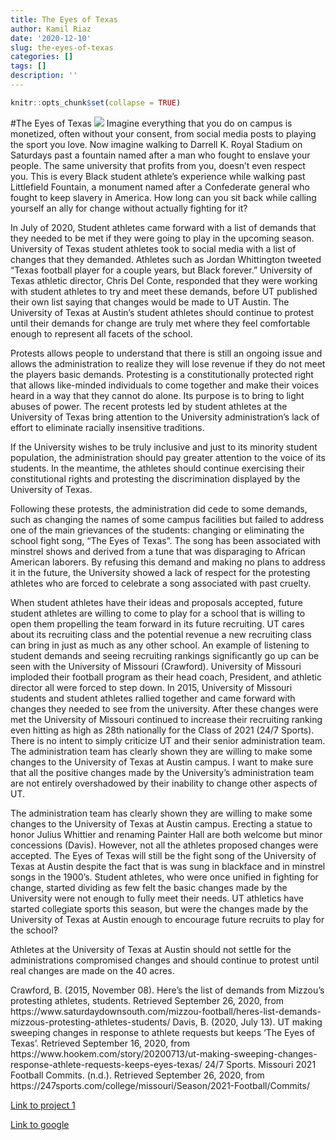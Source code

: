 ```yaml
---
title: The Eyes of Texas
author: Kamil Riaz
date: '2020-12-10'
slug: the-eyes-of-texas
categories: []
tags: []
description: ''
---
```


```r
knitr::opts_chunk$set(collapse = TRUE)
```

#The Eyes of Texas
![](/img/Texas.jpg)
Imagine everything that you do on campus is monetized, often without your consent, from social media posts to playing the sport you love. Now imagine walking to Darrell K. Royal Stadium on Saturdays past a fountain named after a man who fought to enslave your people. The same university that profits from you, doesn't even respect you. This is every Black student athlete's experience while walking past Littlefield Fountain, a monument named after a Confederate general who fought to keep slavery in America. How long can you sit back while calling yourself an ally for change without actually fighting for it?

In July of 2020, Student athletes came forward with a list of demands that they needed to be met if they were going to play in the upcoming season. University of Texas student athletes took to social media with a list of changes that they demanded. Athletes such as Jordan Whittington tweeted “Texas football player for a couple years, but Black forever.” University of Texas athletic director, Chris Del Conte, responded that they were working with student athletes to try and meet these demands, before UT published their own list saying that changes would be made to UT Austin. The University of Texas at Austin’s student athletes should continue to protest until their demands for change are truly met where they feel comfortable enough to represent all facets of the school.

Protests allows people to understand that there is still an ongoing issue and allows the administration to realize they will lose revenue if they do not meet the players basic demands. Protesting is a constitutionally protected right that allows like-minded individuals to come together and make their voices heard in a way that they cannot do alone. Its purpose is to bring to light abuses of power. The recent protests led by student athletes at the University of Texas bring attention to the University administration’s lack of effort to eliminate racially insensitive traditions. 

If the University wishes to be truly inclusive and just to its minority student population, the administration should pay greater attention to the voice of its students. In the meantime, the athletes should continue exercising their constitutional rights and protesting the discrimination displayed by the University of Texas.

Following these protests, the administration did cede to some demands, such as changing the names of some campus facilities but failed to address one of the main grievances of the students: changing or eliminating the school fight song, “The Eyes of Texas”. The song has been associated with minstrel shows and derived from a tune that was disparaging to African American laborers. By refusing this demand and making no plans to address it in the future, the University showed a lack of respect for the protesting athletes who are forced to celebrate a song associated with past cruelty.

When student athletes have their ideas and proposals accepted, future student athletes are willing to come to play for a school that is willing to open them propelling the team forward in its future recruiting. UT cares about its recruiting class and the potential revenue a new recruiting class can bring in just as much as any other school. An example of listening to student demands and seeing recruiting rankings significantly go up can be seen with the University of Missouri (Crawford). University of Missouri imploded their football program as their head coach, President, and athletic director all were forced to step down. In 2015, University of Missouri students and student athletes rallied together and came forward with changes they needed to see from the university. After these changes were met the University of Missouri continued to increase their recruiting ranking even hitting as high as 28th nationally for the Class of 2021 (24/7 Sports).
There is no intent to simply criticize UT and their senior administration team. The administration team has clearly shown they are willing to make some changes to the University of Texas at Austin campus. I want to make sure that all the positive changes made by the University’s administration team are not entirely overshadowed by their inability to change other aspects of UT.

The administration team has clearly shown they are willing to make some changes to the University of Texas at Austin campus. Erecting a statue to honor Julius Whittier and renaming Painter Hall are both welcome but minor concessions (Davis). However, not all the athletes proposed changes were accepted. The Eyes of Texas will still be the fight song of the University of Texas at Austin despite the fact that is was sung in blackface and in minstrel songs in the 1900’s. Student athletes, who were once unified in fighting for change, started dividing as few felt the basic changes made by the University were not enough to fully meet their needs. UT athletics have started collegiate sports this season, but were the changes made by the University of Texas at Austin enough to encourage future recruits to play for the school? 

Athletes at the University of Texas at Austin should not settle for the administrations compromised changes and should continue to protest until real changes are made on the 40 acres.

Crawford, B. (2015, November 08). Here's the list of demands from Mizzou's protesting athletes, students. Retrieved September 26, 2020, from https://www.saturdaydownsouth.com/mizzou-football/heres-list-demands-mizzous-protesting-athletes-students/
Davis, B. (2020, July 13). UT making sweeping changes in response to athlete requests but keeps 'The Eyes of Texas'. Retrieved September 16, 2020, from https://www.hookem.com/story/20200713/ut-making-sweeping-changes-response-athlete-requests-keeps-eyes-texas/
24/7 Sports. Missouri 2021 Football Commits. (n.d.). Retrieved September 26, 2020, from https://247sports.com/college/missouri/Season/2021-Football/Commits/

[Link to project 1](/projects/project1.Rmd/)

[Link to google](https://www.google.com)
